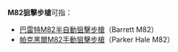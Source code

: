 '''M82狙擊步槍'''可指：
* [[巴雷特M82狙擊步槍|巴雷特M82]][[半自動步槍|半自動]][[狙擊步槍|狙擊步槍]]（Barrett M82）
* [[帕克黑爾M82狙擊步槍|帕克黑爾M82]][[手動槍機|手動]][[狙擊步槍|狙擊步槍]]（Parker Hale M82）

{{disambig|cat=中文名稱消歧義}}